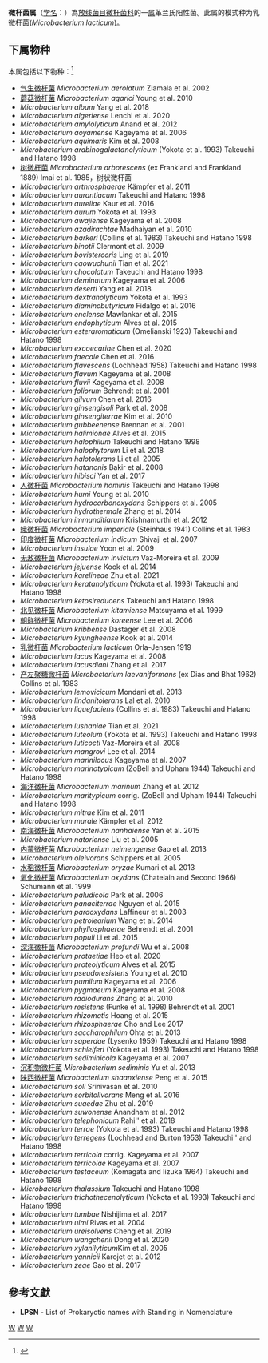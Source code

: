 {{Automatic taxobox
| taxon = Microbacterium
| authority = Orla-Jensen, 1919
| type species = [[乳微杆菌|乳微杆菌]]<br><small>Microbacterium lacticum</small>
| type species authority = Orla-Jensen 1919
| synonyms = Aureobacterium Collins et al. 1983
}}
'''微杆菌属'''（[[学名|学名]]：{{lang|la|''Microbacterium''}}）為[[放线菌目|放线菌目]][[微杆菌科|微杆菌科]]的一[[属|属]]革兰氏阳性菌。此属的模式种为乳微杆菌(''Microbacterium lacticum'')。

==下属物种==
本属包括以下物种：<ref>{{cite web |title=Microbacterium Orla-Jensen, 1919 |url=https://www.gbif.org/species/3225370 |website=GBIF |access-date=2022-05-15 |archive-date=2021-12-21 |archive-url=https://web.archive.org/web/20211221132234/https://www.gbif.org/species/3225370 }}</ref>
* [[气生微杆菌|气生微杆菌]] ''Microbacterium aerolatum'' Zlamala et al. 2002
* [[蘑菇微杆菌|蘑菇微杆菌]] ''Microbacterium agarici'' Young et al. 2010
* ''Microbacterium album'' Yang et al. 2018
* ''Microbacterium algeriense'' Lenchi et al. 2020
* ''Microbacterium amylolyticum'' Anand et al. 2012
* ''Microbacterium aoyamense'' Kageyama et al. 2006
* ''Microbacterium aquimaris'' Kim et al. 2008
* ''Microbacterium arabinogalactanolyticum'' (Yokota et al. 1993) Takeuchi and Hatano 1998
* [[树微杆菌|树微杆菌]] ''Microbacterium arborescens'' (ex Frankland and Frankland 1889) Imai et al. 1985，树状微杆菌
* ''Microbacterium arthrosphaerae'' Kämpfer et al. 2011
* ''Microbacterium aurantiacum'' Takeuchi and Hatano 1998
* ''Microbacterium aureliae'' Kaur et al. 2016
* ''Microbacterium aurum'' Yokota et al. 1993
* ''Microbacterium awajiense'' Kageyama et al. 2008
* ''Microbacterium azadirachtae'' Madhaiyan et al. 2010
* ''Microbacterium barkeri'' (Collins et al. 1983) Takeuchi and Hatano 1998
* ''Microbacterium binotii'' Clermont et al. 2009
* ''Microbacterium bovistercoris'' Ling et al. 2019
* ''Microbacterium caowuchunii'' Tian et al. 2021
* ''Microbacterium chocolatum'' Takeuchi and Hatano 1998
* ''Microbacterium deminutum'' Kageyama et al. 2006
* ''Microbacterium deserti'' Yang et al. 2018
* ''Microbacterium dextranolyticum'' Yokota et al. 1993
* ''Microbacterium diaminobutyricum'' Fidalgo et al. 2016
* ''Microbacterium enclense'' Mawlankar et al. 2015
* ''Microbacterium endophyticum'' Alves et al. 2015
* ''Microbacterium esteraromaticum'' (Omelianski 1923) Takeuchi and Hatano 1998
* ''Microbacterium excoecariae'' Chen et al. 2020
* ''Microbacterium faecale'' Chen et al. 2016
* ''Microbacterium flavescens'' (Lochhead 1958) Takeuchi and Hatano 1998
* ''Microbacterium flavum'' Kageyama et al. 2008
* ''Microbacterium fluvii'' Kageyama et al. 2008
* ''Microbacterium foliorum'' Behrendt et al. 2001
* ''Microbacterium gilvum'' Chen et al. 2016
* ''Microbacterium ginsengisoli'' Park et al. 2008
* ''Microbacterium ginsengiterrae'' Kim et al. 2010
* ''Microbacterium gubbeenense'' Brennan et al. 2001
* ''Microbacterium halimionae'' Alves et al. 2015
* ''Microbacterium halophilum'' Takeuchi and Hatano 1998
* ''Microbacterium halophytorum'' Li et al. 2018
* ''Microbacterium halotolerans'' Li et al. 2005
* ''Microbacterium hatanonis'' Bakir et al. 2008
* ''Microbacterium hibisci'' Yan et al. 2017
* [[人微杆菌|人微杆菌]] ''Microbacterium hominis'' Takeuchi and Hatano 1998
* ''Microbacterium humi'' Young et al. 2010
* ''Microbacterium hydrocarbonoxydans'' Schippers et al. 2005
* ''Microbacterium hydrothermale'' Zhang et al. 2014
* ''Microbacterium immunditiarum'' Krishnamurthi et al. 2012
* [[蛾微杆菌|蛾微杆菌]] ''Microbacterium imperiale'' (Steinhaus 1941) Collins et al. 1983
* [[印度微杆菌|印度微杆菌]] ''Microbacterium indicum'' Shivaji et al. 2007
* ''Microbacterium insulae'' Yoon et al. 2009
* [[无敌微杆菌|无敌微杆菌]] ''Microbacterium invictum'' Vaz-Moreira et al. 2009
* ''Microbacterium jejuense'' Kook et al. 2014
* ''Microbacterium karelineae'' Zhu et al. 2021
* ''Microbacterium keratanolyticum'' (Yokota et al. 1993) Takeuchi and Hatano 1998
* ''Microbacterium ketosireducens'' Takeuchi and Hatano 1998
* [[北见微杆菌|北见微杆菌]] ''Microbacterium kitamiense'' Matsuyama et al. 1999
* [[朝鲜微杆菌|朝鲜微杆菌]] ''Microbacterium koreense'' Lee et al. 2006
* ''Microbacterium kribbense'' Dastager et al. 2008
* ''Microbacterium kyungheense'' Kook et al. 2014
* [[乳微杆菌|乳微杆菌]] ''Microbacterium lacticum'' Orla-Jensen 1919
* ''Microbacterium lacus'' Kageyama et al. 2008
* ''Microbacterium lacusdiani'' Zhang et al. 2017
* [[产左聚糖微杆菌|产左聚糖微杆菌]] ''Microbacterium laevaniformans'' (ex Dias and Bhat 1962) Collins et al. 1983
* ''Microbacterium lemovicicum'' Mondani et al. 2013
* ''Microbacterium lindanitolerans'' Lal et al. 2010
* ''Microbacterium liquefaciens'' (Collins et al. 1983) Takeuchi and Hatano 1998
* ''Microbacterium lushaniae'' Tian et al. 2021
* ''Microbacterium luteolum'' (Yokota et al. 1993) Takeuchi and Hatano 1998
* ''Microbacterium luticocti'' Vaz-Moreira et al. 2008
* ''Microbacterium mangrovi'' Lee et al. 2014
* ''Microbacterium marinilacus'' Kageyama et al. 2007
* ''Microbacterium marinotypicum'' (ZoBell and Upham 1944) Takeuchi and Hatano 1998
* [[海洋微杆菌|海洋微杆菌]] ''Microbacterium marinum'' Zhang et al. 2012
* ''Microbacterium maritypicum'' corrig. (ZoBell and Upham 1944) Takeuchi and Hatano 1998
* ''Microbacterium mitrae'' Kim et al. 2011
* ''Microbacterium murale'' Kämpfer et al. 2012
* [[南海微杆菌|南海微杆菌]] ''Microbacterium nanhaiense'' Yan et al. 2015
* ''Microbacterium natoriense'' Liu et al. 2005
* [[内蒙微杆菌|内蒙微杆菌]] ''Microbacterium neimengense'' Gao et al. 2013
* ''Microbacterium oleivorans'' Schippers et al. 2005
* [[水稻微杆菌|水稻微杆菌]] ''Microbacterium oryzae'' Kumari et al. 2013
* [[氧化微杆菌|氧化微杆菌]] ''Microbacterium oxydans'' (Chatelain and Second 1966) Schumann et al. 1999
* ''Microbacterium paludicola'' Park et al. 2006
* ''Microbacterium panaciterrae'' Nguyen et al. 2015
* ''Microbacterium paraoxydans'' Laffineur et al. 2003
* ''Microbacterium petrolearium'' Wang et al. 2014
* ''Microbacterium phyllosphaerae'' Behrendt et al. 2001
* ''Microbacterium populi'' Li et al. 2015
* [[深海微杆菌|深海微杆菌]] ''Microbacterium profundi'' Wu et al. 2008
* ''Microbacterium protaetiae'' Heo et al. 2020
* ''Microbacterium proteolyticum'' Alves et al. 2015
* ''Microbacterium pseudoresistens'' Young et al. 2010
* ''Microbacterium pumilum'' Kageyama et al. 2006
* ''Microbacterium pygmaeum'' Kageyama et al. 2008
* ''Microbacterium radiodurans'' Zhang et al. 2010
* ''Microbacterium resistens'' (Funke et al. 1998) Behrendt et al. 2001
* ''Microbacterium rhizomatis'' Hoang et al. 2015
* ''Microbacterium rhizosphaerae'' Cho and Lee 2017
* ''Microbacterium saccharophilum'' Ohta et al. 2013
* ''Microbacterium saperdae'' (Lysenko 1959) Takeuchi and Hatano 1998
* ''Microbacterium schleiferi'' (Yokota et al. 1993) Takeuchi and Hatano 1998
* ''Microbacterium sediminicola'' Kageyama et al. 2007
* [[沉积物微杆菌|沉积物微杆菌]] ''Microbacterium sediminis'' Yu et al. 2013
* [[陕西微杆菌|陕西微杆菌]] ''Microbacterium shaanxiense'' Peng et al. 2015
* ''Microbacterium soli'' Srinivasan et al. 2010
* ''Microbacterium sorbitolivorans'' Meng et al. 2016
* ''Microbacterium suaedae'' Zhu et al. 2019
* ''Microbacterium suwonense'' Anandham et al. 2012
* ''Microbacterium telephonicum'' Rahi'' et al. 2018
* ''Microbacterium terrae'' (Yokota et al. 1993) Takeuchi and Hatano 1998
* ''Microbacterium terregens'' (Lochhead and Burton 1953) Takeuchi'' and Hatano 1998
* ''Microbacterium terricola'' corrig. Kageyama et al. 2007
* ''Microbacterium terricolae'' Kageyama et al. 2007
* ''Microbacterium testaceum'' (Komagata and Iizuka 1964) Takeuchi and Hatano 1998
* ''Microbacterium thalassium'' Takeuchi and Hatano 1998
* ''Microbacterium trichothecenolyticum'' (Yokota et al. 1993) Takeuchi and Hatano 1998
* ''Microbacterium tumbae'' Nishijima et al. 2017
* ''Microbacterium ulmi'' Rivas et al. 2004
* ''Microbacterium ureisolvens'' Cheng et al. 2019
* ''Microbacterium wangchenii'' Dong et al. 2020
* ''Microbacterium xylanilyticum ''Kim et al. 2005
* ''Microbacterium yannicii'' Karojet et al. 2012
* ''Microbacterium zeae'' Gao et al. 2017

==參考文獻==
{{reflist}}
* '''LPSN''' - List of Prokaryotic names with Standing in Nomenclature

{{taxonbar}}

[[Category:革兰氏阳性菌|W]]
[[Category:_微杆菌科|W]]
[[Category:1919年描述的分类群|W]]
